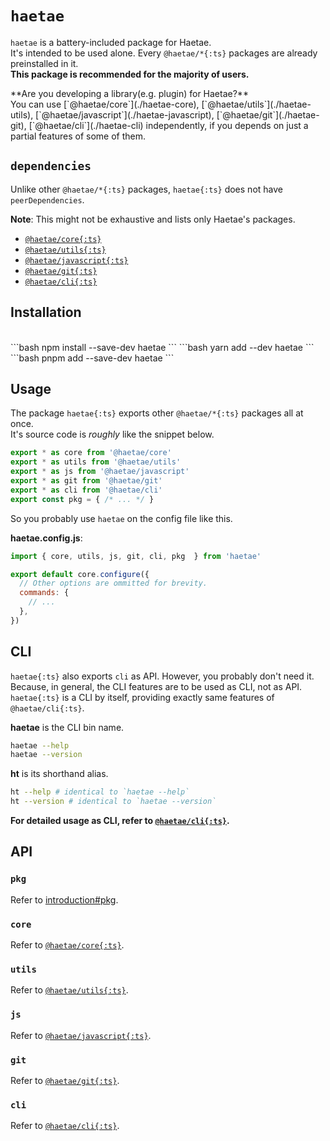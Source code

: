 
# `haetae`

`haetae` is a battery-included package for Haetae.<br/>
It's intended to be used alone. Every `@haetae/*{:ts}` packages are already preinstalled in it.<br/>
**This package is recommended for the majority of users.**

<Callout>
  **Are you developing a library(e.g. plugin) for Haetae?** <br />
  You can use [`@haetae/core`](./haetae-core), [`@haetae/utils`](./haetae-utils),
  [`@haetae/javascript`](./haetae-javascript), [`@haetae/git`](./haetae-git), [`@haetae/cli`](./haetae-cli)
  independently, if you depends on just a partial features of some of them.
</Callout>

## `dependencies`

Unlike other `@haetae/*{:ts}` packages, `haetae{:ts}` does not have `peerDependencies`.

**Note**: This might not be exhaustive and lists only Haetae's packages.

- [`@haetae/core{:ts}`](./haetae-core)
- [`@haetae/utils{:ts}`](./haetae-utils)
- [`@haetae/javascript{:ts}`](./haetae-javascript)
- [`@haetae/git{:ts}`](./haetae-git)
- [`@haetae/cli{:ts}`](./haetae-cli)

## Installation

<br/>

<PkgManagerTabs>
```bash
npm install --save-dev haetae
```
```bash
yarn add --dev haetae
```
```bash
pnpm add --save-dev haetae
```
</PkgManagerTabs>

## Usage

The package `haetae{:ts}` exports other `@haetae/*{:ts}` packages all at once. <br/>
It's source code is _roughly_ like the snippet below.

```ts
export * as core from '@haetae/core'
export * as utils from '@haetae/utils'
export * as js from '@haetae/javascript'
export * as git from '@haetae/git'
export * as cli from '@haetae/cli'
export const pkg = { /* ... */ }
```

So you probably use `haetae` on the config file like this.

**haetae.config.js**:

```js
import { core, utils, js, git, cli, pkg  } from 'haetae'

export default core.configure({
  // Other options are ommitted for brevity.
  commands: {
    // ...
  },
})
```

## CLI

`haetae{:ts}` also exports `cli` as API.
However, you probably don't need it.
Because, in general, the CLI features are to be used as CLI, not as API.
`haetae{:ts}` is a CLI by itself, providing exactly same features of `@haetae/cli{:ts}`.

**haetae** is the CLI bin name.

```bash
haetae --help
haetae --version
```

**ht** is its shorthand alias.

```bash
ht --help # identical to `haetae --help`
ht --version # identical to `haetae --version`
```

**For detailed usage as CLI, refer to [`@haetae/cli{:ts}`](./haetae-cli).**

## API

### `pkg`

Refer to [introduction#pkg](./introduction#pkg).

### `core`

Refer to [`@haetae/core{:ts}`](./haetae-core).

### `utils`

Refer to [`@haetae/utils{:ts}`](./haetae-utils).

### `js`

Refer to [`@haetae/javascript{:ts}`](./haetae-javascript).

### `git`

Refer to [`@haetae/git{:ts}`](./haetae-git).

### `cli`

Refer to [`@haetae/cli{:ts}`](./haetae-cli).
